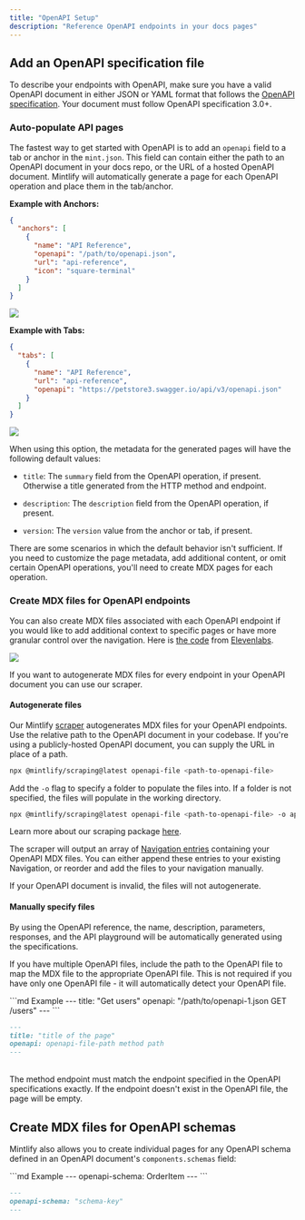 ```yaml
---
title: "OpenAPI Setup"
description: "Reference OpenAPI endpoints in your docs pages"
---
```


## Add an OpenAPI specification file

To describe your endpoints with OpenAPI, make sure you have a valid OpenAPI
document in either JSON or YAML format that follows the
[OpenAPI specification](https://swagger.io/specification/). Your document must
follow OpenAPI specification 3.0+.

### Auto-populate API pages

The fastest way to get started with OpenAPI is to add an `openapi` field to a tab or anchor in the `mint.json`. This field can contain either the path to an OpenAPI document in your docs repo, or the URL of a hosted OpenAPI document. Mintlify will automatically generate a page for each OpenAPI operation and place them in the tab/anchor.

**Example with Anchors:**

```json {5}
{
  "anchors": [
    {
      "name": "API Reference",
      "openapi": "/path/to/openapi.json",
      "url": "api-reference",
      "icon": "square-terminal"
    }
  ]
}
```

![](/images/anchors-autogeneration-anchors.png)

**Example with Tabs:**

```json {6}
{
  "tabs": [
    {
      "name": "API Reference",
      "url": "api-reference",
      "openapi": "https://petstore3.swagger.io/api/v3/openapi.json"
    }
  ]
}
```

![](/images/autogeneration-with-tabs.png)

When using this option, the metadata for the generated pages will have the following default values:

* `title`: The `summary` field from the OpenAPI operation, if present. Otherwise a title generated from the HTTP method and endpoint.

* `description`: The `description` field from the OpenAPI operation, if present.

* `version`: The `version` value from the anchor or tab, if present.

There are some scenarios in which the default behavior isn't sufficient. If you need to customize the  page metadata, add additional content, or omit certain OpenAPI operations, you'll need to create MDX pages for each operation.


### Create MDX files for OpenAPI endpoints

You can also create MDX files associated with each OpenAPI endpoint if you would
like to add additional context to specific pages or have more granular control
over the navigation. Here is [the code](https://github.com/elevenlabs/elevenlabs-docs/blob/e5e267c97b8d1e4c21db1dcdb8b005eb1dfed7da/api-reference/speech-to-speech.mdx?plain=1#L2) from [Elevenlabs](https://elevenlabs.io/docs/api-reference/speech-to-speech).

![](/images/elevenlabs-mdx-autogeneration-example.png)

If you want to autogenerate MDX files for every endpoint in your OpenAPI
document you can use our scraper.

#### Autogenerate files

Our Mintlify [scraper](https://www.npmjs.com/package/@mintlify/scraping)
autogenerates MDX files for your OpenAPI endpoints. Use the relative path to the
OpenAPI document in your codebase. If you're using a publicly-hosted OpenAPI
document, you can supply the URL in place of a path.

```bash
npx @mintlify/scraping@latest openapi-file <path-to-openapi-file>
```

Add the `-o` flag to specify a folder to populate the files into. If a folder is
not specified, the files will populate in the working directory.

```bash
npx @mintlify/scraping@latest openapi-file <path-to-openapi-file> -o api-reference
```

Learn more about our scraping package
[here](https://www.npmjs.com/package/@mintlify/scraping).

The scraper will output an array of
[Navigation entries](/settings/global#structure) containing your OpenAPI MDX
files. You can either append these entries to your existing Navigation, or
reorder and add the files to your navigation manually.

<Note>
  If your OpenAPI document is invalid, the files will not autogenerate.
</Note>

#### Manually specify files

<Snippet file="api-playground/openapi.mdx" />

By using the OpenAPI reference, the name, description, parameters, responses,
and the API playground will be automatically generated using the specifications.

If you have multiple OpenAPI files, include the path to the OpenAPI file to map
the MDX file to the appropriate OpenAPI file. This is not required if you have
only one OpenAPI file - it will automatically detect your OpenAPI file.

<CodeGroup>
  ```md Example
  ---
  title: "Get users"
  openapi: "/path/to/openapi-1.json GET /users"
  ---
  ```

  ```md Format
  ---
  title: "title of the page"
  openapi: openapi-file-path method path
  ---
  ```
</CodeGroup>

<br />

<Note>
  The method endpoint must match the endpoint specified in the OpenAPI
  specifications exactly. If the endpoint doesn't exist in the OpenAPI file,
  the page will be empty.
</Note>

## Create MDX files for OpenAPI schemas

Mintlify also allows you to create individual pages for any OpenAPI schema
defined in an OpenAPI document's `components.schemas` field:

<CodeGroup>
  ```md Example
  ---
  openapi-schema: OrderItem
  ---
  ```

  ```md Format
  ---
  openapi-schema: "schema-key"
  ---
  ```
</CodeGroup>